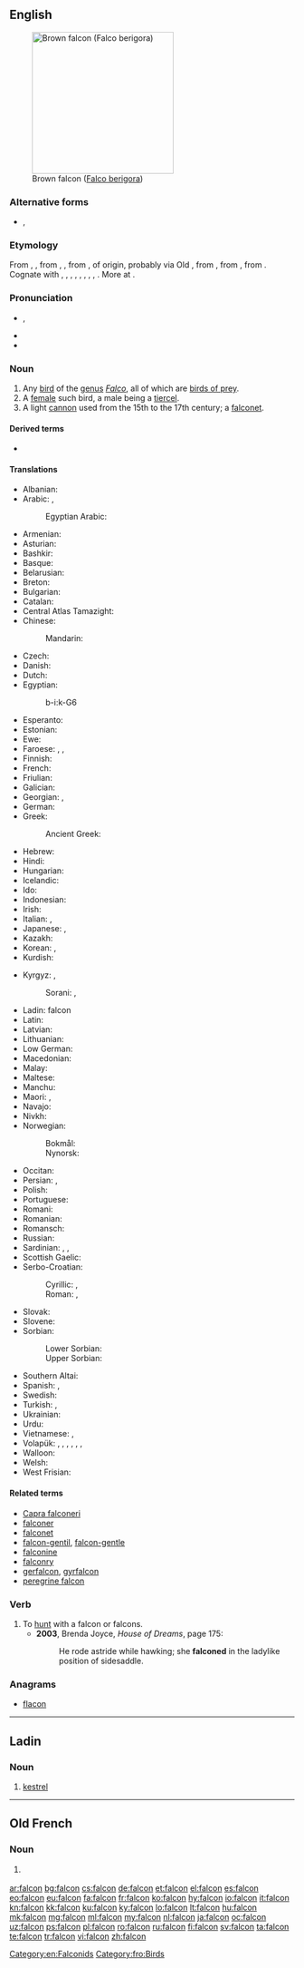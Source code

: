 {{also|falcón}}
==English==
[[Image:Brown-Falcon,-Vic,-3.1.2008.jpg|thumb|right|250px|Brown falcon ([[Falco berigora]])]]

===Alternative forms===
* {{l|en|faulcon}} {{qualifier|obsolete}}, {{l|en|faucon}} {{qualifier|obsolete}}

===Etymology===
From {{etyl|enm|en}} {{m|enm|falcon}}, {{m|enm|faulcon}}, from {{etyl|xno|en}} {{m|fro|falcon}}, {{m|fro|falcun}}, from {{etyl|LL.|en}} {{m|la|falcō||falcon}}, of {{etyl|gem|en}} origin, probably via Old {{etyl|frk|en}} {{m|frk|*falko||falcon, hawk}}, from {{etyl|gem-pro|en}} {{m|gem-pro|*falkô||falcon}}, from {{etyl|ine-pro|en}} {{m|ine-pro|*pol̑-||pale}}, from {{m|ine-pro|*pel-||fallow}}.
{{rel-top|cognates}}
Cognate with {{etyl|ang|-}} {{m|ang|fealca}}, {{m|ang|fealcen||falcon}}, {{etyl|nl|-}} {{m|nl|valk||falcon, hawk}}, {{etyl|de|-}} {{m|de|Falke||falcon, hawk}}, {{etyl|sv|-}} {{m|sv|falk||falcon}}, {{etyl|is|-}} {{m|is|fálki||falcon}}, {{etyl|lt|-}} {{m|lt|pálšas||pale}}, {{etyl|lv|-}} {{m|lv|bāls||pale}}, {{etyl|ltg|-}} {{m|ltg|buolgs||pale}}. More at {{l|en|fallow}}.
{{rel-bottom}}

===Pronunciation===
* {{enPR|fôlʹkən|fôʹkən|fălʹkən}}, {{IPA|/ˈfɔːlkən/|/ˈfɔːkən/|/ˈfɒlkən/|/ˈfælkən/|lang=en}}
* {{audio|en-us-falcon.ogg|Audio (US)|lang=en}}
* {{rhymes|ɔːkən|lang=en}}
{{wikipedia}}

===Noun===
{{en-noun}}

# Any [[bird]] of the [[genus]] ''[[Falco]]'', all of which are [[bird of prey|birds of prey]].
# A [[female]] such bird, a male being a [[tiercel]].
# A light [[cannon]] used from the 15th to the 17th century; a [[falconet]].

====Derived terms====
* {{l|en|brown falcon}}

====Translations====
{{trans-top|bird of the genus ''Falco''}}
* Albanian: {{t|sq|petriti|?}}
* Arabic: {{t+|ar|صَقْر|m}}, {{t|ar|شَاهِين|m}}
*: Egyptian Arabic: {{t|arz|صقر|m|tr=ṣaʔr|sc=Arab}}
* Armenian: {{t+|hy|բազե}}
* Asturian: {{t|ast|falcón|m}}
* Bashkir: {{t|ba|ыласын|sc=Cyrl}}
* Basque: {{t|eu|belatz handi}}
* Belarusian: {{t|be|со́кал|m|sc=Cyrl}}
* Breton: {{t|br|falc'hun|?}}
* Bulgarian: {{t+|bg|со́кол|m|sc=Cyrl}}
* Catalan: {{t+|ca|falcó|m}}
* Central Atlas Tamazight: {{t|tzm|ⴰⴼⴰⵍⴽⵓ|tr=afalku}}
* Chinese:
*: Mandarin: {{t+|cmn|隼|tr=sǔn|sc=Hani}}
* Czech: {{t+|cs|sokol|m}}
* Danish: {{t+|da|falk|c}}
* Dutch: {{t+|nl|valk|m}}
* Egyptian: {{t|egy|bỉk|sc=Egyp}}
*: <hiero>b-i:k-G6</hiero>
* Esperanto: {{t|eo|falko}}
* Estonian: {{t+|et|pistrik}}
* Ewe: {{t|ee|aʋako}}
* Faroese: {{t|fo|falkur|m}}, {{t|fo|smyril|m}}, {{t|fo|fálkur|m}}
* Finnish: {{t+|fi|jalohaukka}}
* French: {{t+|fr|faucon|m}}
* Friulian: {{m|fur|falcuç|m}}
* Galician: {{t|gl|falcón|m}}
* Georgian: {{t|ka|შავარდენი}}, {{t|ka|ბაზი}}
* German: {{t+|de|Falke|m}}
* Greek: {{t+|el|γεράκι|n}}
*: Ancient Greek: {{t|grc|ἱέραξ|m}}
* Hebrew: {{t+|he|בז|m|tr=baz|sc=Hebr}}
* Hindi: {{t|hi|बाज़|tr=bāz|sc=Deva}}
* Hungarian: {{t+|hu|sólyom}}
* Icelandic: {{t+|is|fálki|m}}
* Ido: {{t+|io|falkono}}
* Indonesian: {{t|id|alap-alap}}
* Irish: {{t|ga|fabhcún|m}}
* Italian: {{t+|it|falco|m}}, {{t+|it|falcone|m}}
* Japanese: {{t+|ja|隼|tr=[[はやぶさ]], hayabusa|sc=Jpan}}, {{t|ja|ハヤブサ|tr=hayabusa|sc=Jpan}}
* Kazakh: {{t|kk|сұңқар|sc=Cyrl}}
* Korean: {{t+|ko|매|sc=Kore}}, {{t+|ko|송골매|sc=Kore}}
* Kurdish:
{{trans-mid}}
* Kyrgyz: {{t+|ky|шумкар}}, {{t+|ky|ылаачын}}
*: Sorani: {{t+|ku|شاهین|tr=shahín|sc=ku-Arab}}, {{t+|ku|باز|tr=baz|sc=ku-Arab}}
* Ladin: falcon {{g|m}}
* Latin: {{t|la|falcō|m}}
* Latvian: {{t|lv|lielais piekūns|m}}
* Lithuanian: {{t|lt|sakalas keleivis|?}}
* Low German: {{t|nds|Falk|m}}
* Macedonian: {{t|mk|сокол|m}}
* Malay: {{t|ms|falkon}}
* Maltese: {{t|mt|falkun|m}}
* Manchu: {{t|mnc|käi}}
* Maori: {{t|mi|kāeaea}}, {{t|mi|kārearea}}
* Navajo: {{t|nv|giní}}
* Nivkh: {{t|niv|т'олхаскр|tr=t’olhaskr|sc=Cyrl}}
* Norwegian:
*: Bokmål: {{t+|nb|falk|m}}
*: Nynorsk: {{t|nn|falk|m}}
* Occitan: {{t+|oc|moisset|m}}
* Persian: {{t+|fa|شاهین|tr=šâhin}}, {{t+|fa|باز|tr=bâz}}
* Polish: {{t+|pl|sokół|m}}
* Portuguese: {{t+|pt|falcão|m}}
* Romani: {{t|rom|falkono|m}}
* Romanian: {{t+|ro|șoim|m}}
* Romansch: {{t|rm|falcun|m}}
* Russian: {{t+|ru|со́кол|m}}
* Sardinian: {{t|sc|àcchili piscadrixi|?}}, {{t|sc|tilibriu|?}}, {{t|sc|astori perdighinu|m}}
* Scottish Gaelic: {{t|gd|seabhag|f}}
* Serbo-Croatian:
*: Cyrillic: {{t|sh|соко|m|sc=Cyrl}}, {{t|sh|сокол|m}}
*: Roman: {{t|sh|soko|m}}, {{qualifier|Croatian}} {{t+|sh|sokol|m}}
* Slovak: {{t|sk|sokol|m}}
* Slovene: {{t+|sl|sokol|m}}
* Sorbian:
*: Lower Sorbian: {{t|dsb|sokoł|m}}
*: Upper Sorbian: {{t|hsb|sokoł|m}}
* Southern Altai: {{t|alt|шоҥкор|tr=şoñkor}}
* Spanish: {{t+|es|halcón|m}}, {{t|es|falcón|m}}
* Swedish: {{t+|sv|falk|c}}
* Turkish: {{t+|tr|doğan}}, {{t|tr|gökdoğan}}
* Ukrainian: {{t|uk|со́кіл|m}}
* Urdu: {{t|ur|باز|tr=bāz|sc=ur-Arab}}
* Vietnamese: {{t|vi|chim ưng}}, {{t|vi|chim cắt}}
* Volapük: {{qualifier|♂♀}} {{t+|vo|falok}}, {{qualifier|♂}} {{t|vo|hifalok}}, {{qualifier|♀}} {{t|vo|jifalok}}, {{qualifier|♂♀ offspring}} {{t|vo|falokül}}, {{qualifier|♂ offspring}} {{t|vo|hifalokül}}, {{qualifier|♀ offspring}} {{t|vo|jifalokül}}, {{qualifier|older term}} {{t|vo|faon}}
* Walloon: {{t+|wa|fåcon}}
* Welsh: {{t|cy|hebog|m}}
* West Frisian: {{t|fy|falk|m}}
{{trans-bottom}}

====Related terms====
* [[Capra falconeri]]
* [[falconer]]
* [[falconet]]
* [[falcon-gentil]], [[falcon-gentle]]
* [[falconine]]
* [[falconry]]
* [[gerfalcon]], [[gyrfalcon]]
* [[peregrine falcon]]

===Verb===
{{en-verb}}

# To [[hunt]] with a falcon or falcons.
#* '''2003''', Brenda Joyce, ''House of Dreams'', page 175:
#*: He rode astride while hawking; she '''falconed''' in the ladylike position of sidesaddle.

===Anagrams===
* [[flacon#English|flacon]]

[[Category:en:Falconids]]

----

==Ladin==

===Noun===
{{head|lld|noun|g=m}}

# [[kestrel]]

----

==Old French==

===Noun===
{{fro-noun|m}}

# {{alternative form of|faucon|lang=fro|nodot=1}} {{gloss|falcon}}

[[Category:fro:Birds]]

[[ar:falcon]]
[[bg:falcon]]
[[cs:falcon]]
[[de:falcon]]
[[et:falcon]]
[[el:falcon]]
[[es:falcon]]
[[eo:falcon]]
[[eu:falcon]]
[[fa:falcon]]
[[fr:falcon]]
[[ko:falcon]]
[[hy:falcon]]
[[io:falcon]]
[[it:falcon]]
[[kn:falcon]]
[[kk:falcon]]
[[ku:falcon]]
[[ky:falcon]]
[[lo:falcon]]
[[lt:falcon]]
[[hu:falcon]]
[[mk:falcon]]
[[mg:falcon]]
[[ml:falcon]]
[[my:falcon]]
[[nl:falcon]]
[[ja:falcon]]
[[oc:falcon]]
[[uz:falcon]]
[[ps:falcon]]
[[pl:falcon]]
[[ro:falcon]]
[[ru:falcon]]
[[fi:falcon]]
[[sv:falcon]]
[[ta:falcon]]
[[te:falcon]]
[[tr:falcon]]
[[vi:falcon]]
[[zh:falcon]]